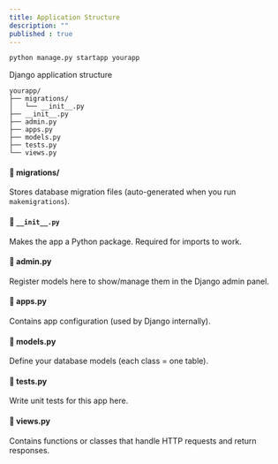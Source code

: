 ```yaml
---
title: Application Structure
description: ""
published : true
---
```


```bash
python manage.py startapp yourapp
```

Django application structure
```plaintext
yourapp/
├── migrations/
│   └── __init__.py
├── __init__.py
├── admin.py
├── apps.py
├── models.py
├── tests.py
└── views.py
```

#### 🔹 migrations/
Stores database migration files (auto-generated when you run `makemigrations`).

#### 🔹 `__init__.py`
Makes the app a Python package. Required for imports to work.

#### 🔹 admin.py
Register models here to show/manage them in the Django admin panel.

#### 🔹 apps.py
Contains app configuration (used by Django internally).

#### 🔹 models.py
Define your database models (each class = one table).

#### 🔹 tests.py
Write unit tests for this app here.

#### 🔹 views.py
Contains functions or classes that handle HTTP requests and return responses.